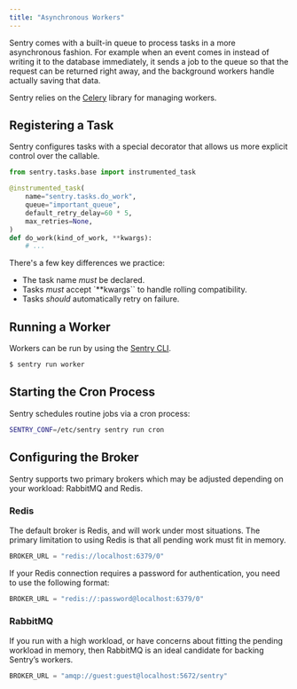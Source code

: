 ```yaml
---
title: "Asynchronous Workers"
---
```


Sentry comes with a built-in queue to process tasks in a more asynchronous fashion. For example when an event comes in instead of writing it to the database immediately, it sends a job to the queue so that the request can be returned right away, and the background workers handle actually saving that data.

Sentry relies on the [Celery](https://docs.celeryproject.org/) library for managing workers.

## Registering a Task

Sentry configures tasks with a special decorator that allows us more explicit control over the callable.

```python
from sentry.tasks.base import instrumented_task

@instrumented_task(
    name="sentry.tasks.do_work",
    queue="important_queue",
    default_retry_delay=60 * 5,
    max_retries=None,
)
def do_work(kind_of_work, **kwargs):
    # ...
```

There's a few key differences we practice:

- The task name _must_ be declared.
- Tasks _must_ accept `\*\*kwargs`` to handle rolling compatibility.
- Tasks _should_ automatically retry on failure.

## Running a Worker

Workers can be run by using the [Sentry CLI](https://docs.sentry.io/product/cli/).

```bash
$ sentry run worker
```

## Starting the Cron Process

Sentry schedules routine jobs via a cron process:

```bash
SENTRY_CONF=/etc/sentry sentry run cron
```

## Configuring the Broker

Sentry supports two primary brokers which may be adjusted depending on your workload: RabbitMQ and Redis.

### Redis

The default broker is Redis, and will work under most situations. The primary limitation to using Redis is that all pending work must fit in memory.

```python
BROKER_URL = "redis://localhost:6379/0"
```

If your Redis connection requires a password for authentication, you need to use the following format:

```python
BROKER_URL = "redis://:password@localhost:6379/0"
```

### RabbitMQ

If you run with a high workload, or have concerns about fitting the pending workload in memory, then RabbitMQ is an ideal candidate for backing Sentry’s workers.

```python
BROKER_URL = "amqp://guest:guest@localhost:5672/sentry"
```
